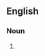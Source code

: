 ==English==

===Noun===
{{head|en|noun plural form|head=[[garbage]] [[can]]s}}

# {{plural of|garbage can|lang=en}}